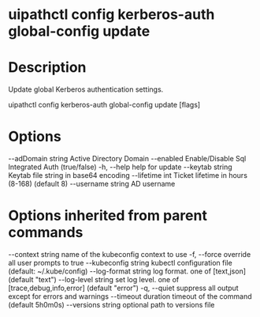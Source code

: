 ﻿# uipathctl config kerberos-auth global-config update

# Description

Update global Kerberos authentication settings.

uipathctl config kerberos-auth global-config update [flags]

# Options

--adDomain string   Active Directory Domain
      --enabled           Enable/Disable Sql Integrated Auth (true/false)
  -h, --help              help for update
      --keytab string     Keytab file string in base64 encoding
      --lifetime int      Ticket lifetime in hours (8-168) (default 8)
      --username string   AD username

# Options inherited from parent commands

--context string      name of the kubeconfig context to use
  -f, --force               override all user prompts to true
      --kubeconfig string   kubectl configuration file (default: ~/.kube/config)
      --log-format string   log format. one of [text,json] (default "text")
      --log-level string    set log level. one of [trace,debug,info,error] (default "error")
  -q, --quiet               suppress all output except for errors and warnings
      --timeout duration    timeout of the command (default 5h0m0s)
      --versions string     optional path to versions file
